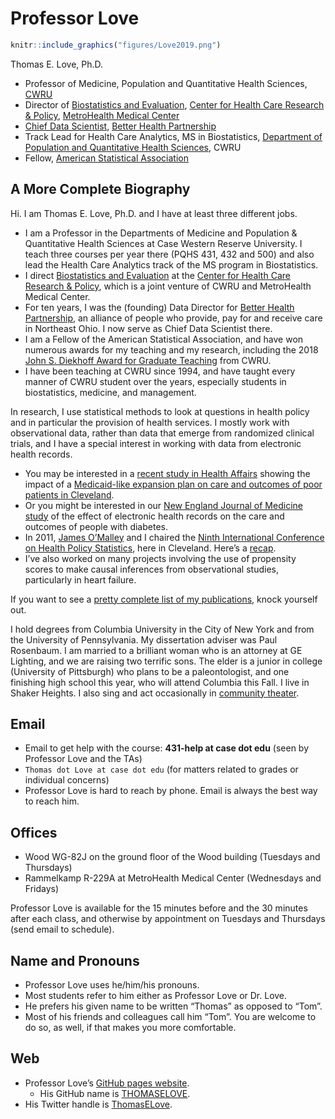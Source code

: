 # Professor Love

```r
knitr::include_graphics("figures/Love2019.png")
```

Thomas E. Love, Ph.D.

- Professor of Medicine, Population and Quantitative Health Sciences, [CWRU](http://case.edu/)
- Director of [Biostatistics and Evaluation](http://chrp.org/biostatistics-evaluation/), [Center for Health Care Research & Policy](http://chrp.org/), [MetroHealth Medical Center](https://www.metrohealth.org/research)
- [Chief Data Scientist](http://www.betterhealthpartnership.org/data_center/), [Better Health Partnership](http://betterhealthpartnership.org/)
- Track Lead for Health Care Analytics, MS in Biostatistics, [Department of Population and Quantitative Health Sciences](http://epbiwww.case.edu/), CWRU
- Fellow, [American Statistical Association](http://www.amstat.org/)

## A More Complete Biography 

Hi. I am Thomas E. Love, Ph.D. and I have at least three different jobs.

- I am a Professor in the Departments of Medicine and Population & Quantitative Health Sciences at Case Western Reserve University. I teach three courses per year there (PQHS 431, 432 and 500) and also lead the Health Care Analytics track of the MS program in Biostatistics.
- I direct [Biostatistics and Evaluation](http://chrp.org/biostatistics-evaluation/) at the [Center for Health Care Research & Policy](http://chrp.org/), which is a joint venture of CWRU and MetroHealth Medical Center.
- For ten years, I was the (founding) Data Director for [Better Health Partnership](http://betterhealthpartnership.org/), an alliance of people who provide, pay for and receive care in Northeast Ohio. I now serve as Chief Data Scientist there.
- I am a Fellow of the American Statistical Association, and have won numerous awards for my teaching and my research, including the 2018 [John S. Diekhoff Award for Graduate Teaching](https://students.case.edu/traditions/awards/diekhoff/) from CWRU.
- I have been teaching at CWRU since 1994, and have taught every manner of CWRU student over the years, especially students in biostatistics, medicine, and management.

In research, I use statistical methods to look at questions in health policy and in particular the provision of health services. I mostly work with observational data, rather than data that emerge from randomized clinical trials, and I have a special interest in working with data from electronic health records.

- You may be interested in a [recent study in Health Affairs](http://content.healthaffairs.org/content/34/7/1121.abstract) showing the impact of a [Medicaid-like expansion plan on care and outcomes of poor patients in Cleveland](http://thedaily.case.edu/new-study-shows-prepared-safety-net-improves-care-saves-money-in-medicaid-expansion-population/).
- Or you might be interested in our [New England Journal of Medicine study](http://www.nejm.org/doi/full/10.1056/NEJMsa1102519) of the effect of electronic health records on the care and outcomes of people with diabetes.
- In 2011, [James O'Malley](http://tdi.dartmouth.edu/faculty/a-james-omalley-phd) and I chaired the [Ninth International Conference on Health Policy Statistics](https://ww2.amstat.org/meetings/ichps/2011/index.cfm?fuseaction=main), here in Cleveland. Here's a [recap](https://link.springer.com/article/10.1007%2Fs10742-012-0096-8). 
- I've also worked on many projects involving the use of propensity scores to make causal inferences from observational studies, particularly in heart failure.

If you want to see a [pretty complete list of my publications](https://www.ncbi.nlm.nih.gov/myncbi/thomas.love.1/bibliography/public/), knock yourself out. 

I hold degrees from Columbia University in the City of New York and from the University of Pennsylvania. My dissertation adviser was Paul Rosenbaum. I am married to a brilliant woman who is an attorney at GE Lighting, and we are raising two terrific sons. The elder is a junior in college (University of Pittsburgh) who plans to be a paleontologist, and one finishing high school this year, who will attend Columbia this Fall. I live in Shaker Heights. I also sing and act occasionally in [community theater](https://github.com/THOMASELOVE/theater).

## Email 

- Email to get help with the course: **431-help at case dot edu** (seen by Professor Love and the TAs)
- `Thomas dot Love at case dot edu` (for matters related to grades or individual concerns)
- Professor Love is hard to reach by phone. Email is always the best way to reach him.

## Offices 

- Wood WG-82J on the ground floor of the Wood building (Tuesdays and Thursdays)
- Rammelkamp R-229A at MetroHealth Medical Center (Wednesdays and Fridays)

Professor Love is available for the 15 minutes before and the 30 minutes after each class, and otherwise by appointment on Tuesdays and Thursdays (send email to schedule). 

## Name and Pronouns 

- Professor Love uses he/him/his pronouns.
- Most students refer to him either as Professor Love or Dr. Love.
- He prefers his given name to be written "Thomas" as opposed to "Tom".
- Most of his friends and colleagues call him "Tom". You are welcome to do so, as well, if that makes you more comfortable.

## Web 

- Professor Love's [GitHub pages website](https://thomaselove.github.io/). 
    + His GitHub name is [THOMASELOVE](https://github.com/thomaselove).
- His Twitter handle is [ThomasELove](https://twitter.com/ThomasELove).
